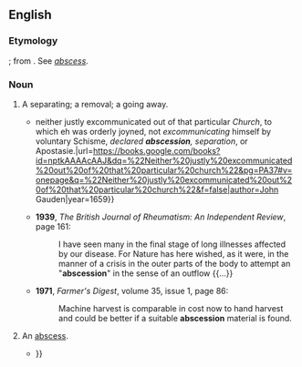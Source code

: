 ==English==

===Etymology===
{{etyl|la|en}} {{m|la|abscessio||a separation}}; from {{m|la|abscedere}}. See ''[[abscess]]''.

===Noun===
{{en-noun}}

# {{label|en|rare}} A separating; a removal; a going away.
#* {{quote-book|en|title=Ecclesiæ Anglicanæ Suspiria|passage={{...}} neither justly excommunicated out of that particular ''Church'', to which eh was orderly joyned, not ''excommunicating'' himself by voluntary Schisme, ''declared '''abscession''', separation'', or Apostasie.|url=https://books.google.com/books?id=nptkAAAAcAAJ&dq=%22Neither%20justly%20excommunicated%20out%20of%20that%20particular%20church%22&pg=PA37#v=onepage&q=%22Neither%20justly%20excommunicated%20out%20of%20that%20particular%20church%22&f=false|author=John Gauden|year=1659}}
#* '''1939''', ''The British Journal of Rheumatism: An Independent Review'', page 161:
#*: I have seen many in the final stage of long illnesses affected by our disease. For Nature has here wished, as it were, in the manner of a crisis in the outer parts of the body to attempt an "'''abscession'''" in the sense of an outflow {{...}}
#*<!--is this an error for something else?--> '''1971''', ''Farmer's Digest'', volume 35, issue 1, page 86:
#*: Machine harvest is comparable in cost now to hand harvest and could be better if a suitable '''abscession''' material is found.
# {{label|en|obsolete}} An [[abscess]].
#* {{quote-book|en|year=1610|author=Barrough|title=Physick|volume=6|passage=The '''abscession''' being already come to suppuration {{...}}}}